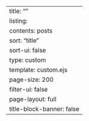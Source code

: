 ---
title: ""
listing:
  contents: posts
  sort: "title"
  sort-ui: false
  type: custom
  template: custom.ejs
  page-size: 200
  filter-ui: false
page-layout: full
title-block-banner: false
---